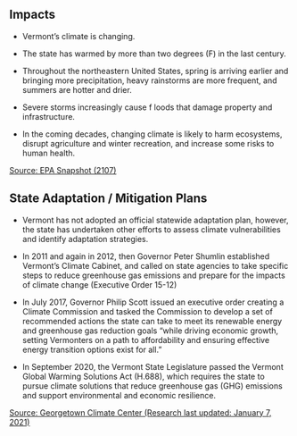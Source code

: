 ## Impacts

- Vermont's climate is changing. 

- The state has warmed by more than two degrees (F) in the last century. 

- Throughout the northeastern United States, spring is arriving earlier and bringing more precipitation, heavy rainstorms are more frequent, and summers are hotter and drier. 

- Severe storms increasingly cause f loods that damage property and infrastructure. 

- In the coming decades, changing climate is likely to harm ecosystems, disrupt agriculture and winter recreation, and increase some risks to human health. 
    
[Source: EPA Snapshot (2107)](https://19january2017snapshot.epa.gov/sites/production/files/2016-09/documents/climate-change-vt.pdf)

## State Adaptation / Mitigation Plans

- Vermont has not adopted an official statewide adaptation plan, however, the state has undertaken other efforts to assess climate vulnerabilities and identify adaptation strategies.

- In 2011 and again in 2012, then Governor Peter Shumlin established Vermont's Climate Cabinet, and called on state agencies to take specific steps to reduce greenhouse gas emissions and prepare for the impacts of climate change (Executive Order 15-12)

- In July 2017, Governor Philip Scott issued an executive order creating a Climate Commission and tasked the Commission to develop a set of recommended actions the state can take to meet its renewable energy and greenhouse gas reduction goals “while driving economic growth, setting Vermonters on a path to affordability and ensuring effective energy transition options exist for all.”

- In September 2020, the Vermont State Legislature passed the Vermont Global Warming Solutions Act (H.688), which requires the state to pursue climate solutions that reduce greenhouse gas (GHG) emissions and support environmental and economic resilience. 

[Source: Georgetown Climate Center (Research last updated: January 7, 2021)](https://www.georgetownclimate.org/adaptation/state-information/vermont/overview.html)